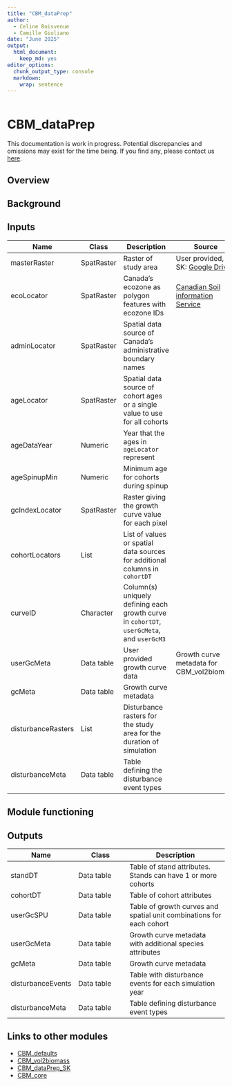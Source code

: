 ```yaml
---
title: "CBM_dataPrep"
author:
  - Celine Boisvenue
  - Camille Giuliano
date: "June 2025"
output:
  html_document:
    keep_md: yes
editor_options:
  chunk_output_type: console
  markdown: 
    wrap: sentence
---
```

```r
```
# CBM_dataPrep

:::{.rmdimportant}
This documentation is work in progress. Potential discrepancies and omissions may exist for the time being. If you find any, please contact us [here]("https://github.com/PredictiveEcology/CBM_dataPrep/issues").
:::

## Overview


## Background



## Inputs

| Name | Class | Description | Source |
|-----------------|-----------------|---------------------|-----------------|
| masterRaster | SpatRaster | Raster of study area | User provided, for SK: [Google Drive](https://drive.google.com/file/d/1zUyFH8k6Ef4c_GiWMInKbwAl6m6gvLJW) |
| ecoLocator | SpatRaster | Canada’s ecozone as polygon features with ecozone IDs | [Canadian Soil information Service](http://sis.agr.gc.ca/cansis/nsdb/ecostrat/zone/ecozone_shp.zip) |
| adminLocator | SpatRaster | Spatial data source of Canada's administrative boundary names | |
| ageLocator | SpatRaster | Spatial data source of cohort ages or a single value to use for all cohorts | |
| ageDataYear | Numeric | Year that the ages in `ageLocator` represent | |
| ageSpinupMin | Numeric | Minimum age for cohorts during spinup | |
| gcIndexLocator | SpatRaster | Raster giving the growth curve value for each pixel | |
| cohortLocators | List | List of values or spatial data sources for additional columns in `cohortDT` | |
| curveID | Character | Column(s) uniquely defining each growth curve in `cohortDT`, `userGcMeta`, and `userGcM3` | |
| userGcMeta | Data table | User provided growth curve data | Growth curve metadata for CBM_vol2biomass | |
| gcMeta | Data table | Growth curve metadata | |
| disturbanceRasters | List | Disturbance rasters for the study area for the duration of simulation | |
| disturbanceMeta | Data table | Table defining the disturbance event types | |

## Module functioning



## Outputs

| Name | Class | Description |
|------|-------|-------------|
| standDT | Data table | Table of stand attributes. Stands can have 1 or more cohorts |
| cohortDT | Data table | Table of cohort attributes |
| userGcSPU | Data table | Table of growth curves and spatial unit combinations for each cohort |
| userGcMeta | Data table | Growth curve metadata with additional species attributes |
| gcMeta | Data table | Growth curve metadata |
| disturbanceEvents | Data table | Table with disturbance events for each simulation year |
| disturbanceMeta | Data table | Table defining disturbance event types |


## Links to other modules

-   [CBM_defaults](https://github.com/PredictiveEcology/CBM_defaults)
-   [CBM_vol2biomass](https://github.com/PredictiveEcology/CBM_vol2biomass)
-   [CBM_dataPrep_SK](https://github.com/PredictiveEcology/CBM_dataPrep_SK)
-   [CBM_core](https://github.com/PredictiveEcology/CBM_core)
